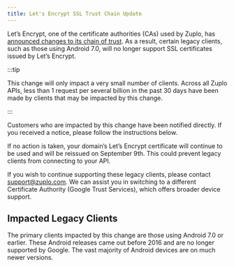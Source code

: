 ```yaml
---
title: Let's Encrypt SSL Trust Chain Update
---
```


Let’s Encrypt, one of the certificate authorities (CAs) used by Zuplo, has
[announced changes to its chain of trust](https://letsencrypt.org/2023/07/10/cross-sign-expiration).
As a result, certain legacy clients, such as those using Android 7.0, will no
longer support SSL certificates issued by Let’s Encrypt.

:::tip

This change will only impact a very small number of clients. Across all Zuplo
APIs, less than 1 request per several billion in the past 30 days have been made
by clients that may be impacted by this change.

:::

Customers who are impacted by this change have been notified directly. If you
received a notice, please follow the instructions below.

If no action is taken, your domain’s Let’s Encrypt certificate will continue to
be used and will be reissued on September 9th. This could prevent legacy clients
from connecting to your API.

If you wish to continue supporting these legacy clients, please contact
[support@zuplo.com](mailto:support@zuplo.com). We can assist you in switching to
a different Certificate Authority (Google Trust Services), which offers broader
device support.

## Impacted Legacy Clients

The primary clients impacted by this change are those using Android 7.0 or
earlier. These Android releases came out before 2016 and are no longer supported
by Google. The vast majority of Android devices are on much newer versions.
